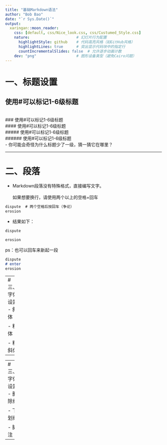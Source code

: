 ```yaml
---
title: "基础Markdown语法"
author: "Bob Bao"
date: "`r Sys.Date()`"
output: 
  xaringan::moon_reader:
    css: [default, css/Nice_look.css, css/Custumed_Style.css]
    nature:                     # 幻灯片行为配置
      highlightStyle: github    # 代码高亮风格（如GitHub风格）
      highlightLines: true      # 突出显示代码块中的指定行
      countIncrementalSlides: false  # 允许逐步动画计数
    dev: "png"                  # 图形设备类型（避免Cairo问题）
---
```


# 一、标题设置

## 使用#可以标记1-6级标题
<br>
### 使用#可以标记1-6级标题
<br>
#### 使用#可以标记1-6级标题
<br>
##### 使用#可以标记1-6级标题
<br>
###### 使用#可以标记1-6级标题
<br>
- 你可能会奇怪为什么标题少了一级，猜一猜它在哪里？

---

# 二、段落
- Markdown段落没有特殊格式，直接编写文字。  
<br>
如果想要换行，请使用两个以上的空格+回车

```markdown
dispute  # 两个空格后按回车（争论）
erosion
```
- 结果如下：

```markdown
dispute 

erosion
```

ps：也可以回车来新起一段

```markdown
dispute 
# enter
erosion
```

---
# 三、字体设置
- 斜体
```markdown
_斜体_ or *斜体* 
```
结果：*斜体*

- 粗体
```markdown
__粗体__ or **粗体** 
```
结果：**粗体**

- 粗斜体
```markdown
___粗斜体___ or ***粗斜体***
```
结果：***粗斜体***

------------

---
# 三、字体设置
- 删除线
```markdown
~~删除线~~ 
```
结果：~~删除线~~ 

- 下划线
```markdown
<u>下划线</u>
```
结果：<u>下划线</u>

- 脚注
```markdown
 or ***粗斜体***
```
结果：***粗斜体***

------------
